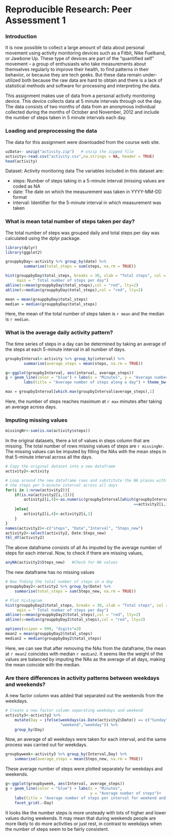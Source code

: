 Reproducible Research: Peer Assessment 1
================================================================================ 
### Introduction
It is now possible to collect a large amount of data about personal movement 
using activity monitoring devices such as a Fitbit, Nike Fuelband, or Jawbone 
Up. These type of devices are part of the “quantified self” movement – a group of enthusiasts who take measurements about themselves regularly to improve their health, to find patterns in their behavior, or because they are tech geeks. But these data remain under-utilized both because the raw data are hard to obtain and there is a lack of statistical methods and software for processing and interpreting the data.

This assignment makes use of data from a personal activity monitoring device. 
This device collects data at 5 minute intervals through out the day. The data consists of two months of data from an anonymous individual collected during the months of October and November, 2012 and include the number of steps taken in 5 minute intervals each day.

### Loading and preprocessing the data
The data for this assignment were downloaded from the course web site.

```r
uzData<- unzip("activity.zip")   # unzip the zipped file
activity<-read.csv("activity.csv",na.strings = NA, header = TRUE)
head(activity)
```
Dataset: Activity monitoring data
The variables included in this dataset are:

- steps: Number of steps taking in a 5-minute interval (missing values are coded
as NA
- date: The date on which the measurement was taken in YYYY-MM-DD format
- interval: Identifier for the 5-minute interval in which measurement was taken

### What is mean total number of steps taken per day?
The total number of steps was grouped daily and total steps per day was calculated using the dplyr package.

```r
library(dplyr)
library(ggplot2)
```
```r
grouppbyDay<-activity %>% group_by(date) %>%
        summarise(total_steps = sum(steps, na.rm = TRUE))
```
```r
hist(grouppbyDay$total_steps, breaks = 30, xlab = "Total steps", col = "light blue",
     main = " Total number of steps per day")
abline(v=mean(grouppbyDay$total_steps),col = "red", lty=2)
abline(v=median(grouppbyDay$total_steps),col = "red", lty=2)
```
```r
mean = mean(grouppbyDay$total_steps)
median = median(grouppbyDay$total_steps)
```

Here, the mean of the total number of steps taken is `r mean` and the median is `r median`.

### What is the average daily activity pattern?
The time series of steps in a day can be determined by taking an average of the steps at each 5-minute interval in all number of days.

```r
groupbyInterval<-activity %>% group_by(interval) %>%
        summarise(average_steps = mean(steps, na.rm = TRUE))
```
```r
g<-ggplot(groupbyInterval, aes(interval, average_steps))
g + geom_line(color = "blue") + labs(x = "Minutes", y = "Average number of steps")+
        labs(title = "Average number of steps along a day") + theme_bw()
```
```r
max = groupbyInterval[which.max(groupbyInterval$average_steps),1] 
```
Here, the number of steps reaches maximum at `r max` minutes after taking an average across days.

### Imputing missing values
```r
missingNr<-sum(is.na(activity$steps))
```

In the original datasets, there a lot of values in steps column that are missing. The total number of rows missing values of steps are `r missingNr`. The missing values can be imputed by filling the NAs with the mean steps in that 5-minute interval across all the days. 

```r
# Copy the original dataset into a new dataframe
activity2<-activity

# Loop around the new dataframe rows and substitute the NA places with mean of 
# the steps per 5-minute interval across all days
for(i in 1:nrow(activity2)){
    if(is.na(activity2[i,1])){
        activity2[i,4]<-as.numeric(groupbyInterval[which(groupbyInterval$interval
                                                        ==activity2[i,3]),2])
    }else{
        activity2[i,4]<-activity2[i,1]
    }
}
names(activity2)<-c("steps", "Date","Interval", "Steps_new")
activity2<-select(activity2, Date:Steps_new)
tbl_df(activity2)
```
The above dataframe consists of all As imputed by the average number of steps for each interval. Now, to check if there are missing values,

```r
anyNA(activity2$Steps_new)   #Check for NA values
```
The new dataframe has no missing values

```r
# Now fnding the total number of steps in a day
grouppbyDay2<-activity2 %>% group_by(Date) %>%
    summarise(total_steps = sum(Steps_new, na.rm = TRUE))

# Plot histogram
hist(grouppbyDay2$total_steps, breaks = 30, xlab = "Total steps", col = "light blue",
     main = " Total number of steps per day")
abline(v=mean(grouppbyDay2$total_steps),col = "red", lty=2)
abline(v=median(grouppbyDay2$total_steps),col = "red", lty=2)
```
```r
options(scipen = 999, "digits"=3)
mean2 = mean(grouppbyDay2$total_steps)
median2 = median(grouppbyDay2$total_steps)
```
Here, we can see that after removing the NAs from the dataframe, the mean at `r mean2` coincides with median `r median2`. It seems like the weight of the values are balanced by imputing the NAs as the average of all days, making the mean coincide with the median.

### Are there differences in activity patterns between weekdays and weekends?
A new factor column was added that separated out the weekends from the weekdays.
```r
# Create a new factor column separating weekdays and weekend
activity3<-activity2 %>% 
    mutate(Day = ifelse(weekdays(as.Date(activity2$Date)) == c("Sunday", "Saturday"),
                        "weekend","weekday")) %>%
    group_by(Day)  
```
Now, an average of all weekdays were taken for each interval, and the same process was carried out for weekdays.
```r
groupbyweek<-activity3 %>% group_by(Interval,Day) %>%
    summarise(average_steps = mean(Steps_new, na.rm = TRUE))
```
These average number of steps were plotted separately for weekdays and weekends.
```r
g<-ggplot(groupbyweek, aes(Interval, average_steps))
g + geom_line(color = "blue") + labs(x = "Minutes", 
                                     y = "Average number of steps")+
    labs(title = "Average number of steps per interval for weekend and weekday") + theme_bw()+
    facet_grid(.~Day)
```

It looks like the number steps is more unsteady with lots of higher and lower values during weekends. It may mean that during weekends people are more likely to do more activities or just rest, in contrast to weekdays when the number of steps seem to be fairly consistent.
    
    